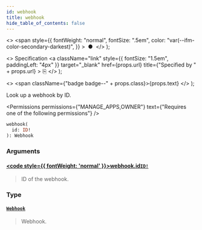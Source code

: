 ```yaml
---
id: webhook
title: webhook
hide_table_of_contents: false
---
```


  <>
    <span
      style={{
        fontWeight: "normal",
        fontSize: ".5em",
        color: "var(--ifm-color-secondary-darkest)",
      }}
    >
      &nbsp;●&nbsp;
    </span>
  </>
);

  <>
    Specification
    <a
      className="link"
      style={{ fontSize: "1.5em", paddingLeft: "4px" }}
      target="\_blank"
      href={props.url}
      title={"Specified by " + props.url}
    >
      ⎘
    </a>
  </>
);

  <>
    <span className={"badge badge--" + props.class}>{props.text}</span>
  </>
);

Look up a webhook by ID.

<Permissions
  permissions={"MANAGE_APPS,OWNER"}
  text={"Requires one of the following permissions"}
/>

```graphql
webhook(
  id: ID!
): Webhook
```

### Arguments

#### [<code style={{ fontWeight: 'normal' }}>webhook.<b>id</b></code>](#)<Bullet />[`ID!`](../../../api-reference/miscellaneous/scalars/id) <Badge class="secondary" text="non-null"/> <Badge class="secondary" text="scalar"/>

> ID of the webhook.

### Type

#### [`Webhook`](../../../api-reference/webhooks/objects/webhook) <Badge class="secondary" text="object"/>

> Webhook.

